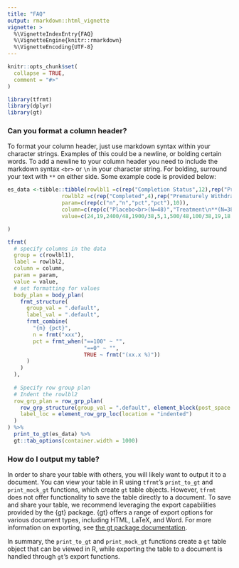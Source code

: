 ```yaml
---
title: "FAQ"
output: rmarkdown::html_vignette
vignette: >
  %\VignetteIndexEntry{FAQ}
  %\VignetteEngine{knitr::rmarkdown}
  %\VignetteEncoding{UTF-8}
---
```


```r
knitr::opts_chunk$set(
  collapse = TRUE,
  comment = "#>"
)
```

```r
library(tfrmt)
library(dplyr)
library(gt)
```

### Can you format a column header?

To format your column header, just use markdown syntax within your character strings. Examples of this could be a newline, or bolding certain words. To add a newline to your column header you need to include the markdown syntax `<br>` or `\n` in your character string. For bolding, surround your text with `**` on either side. Some example code is provided below:

```r
es_data <-tibble::tibble(rowlbl1 =c(rep("Completion Status",12),rep("Primary reason for withdrawal",28)),
                 rowlbl2 =c(rep("Completed",4),rep("Prematurely Withdrawn",4),rep("Unknown",4),rep("Adverse Event",4),rep("Lost to follow-up",4),rep("Protocol violation",4),rep("Subject decided to withdraw",4),rep("Protocol Violation",4),rep("Pre-Operative Dose[1]",4),rep("Other",4)),
                 param=c(rep(c("n","n","pct","pct"),10)),
                 column=c(rep(c("Placebo<br>(N=48)","Treatment\n**(N=38)**"),20)), #newline and bold syntax
                 value=c(24,19,2400/48,1900/38,5,1,500/48,100/38,19,18,1900/48,1800/38,1,1,100/48,100/38,0,0,0,0,0,0,0,0,1,1,100/48,100/38,1,4,100/48,400/38,1,0,100/48,0,2,3,200/48,300/38)

)

tfrmt(
  # specify columns in the data
  group = c(rowlbl1),
  label = rowlbl2,
  column = column,
  param = param,
  value = value,
  # set formatting for values
  body_plan = body_plan(
    frmt_structure(
      group_val = ".default",
      label_val = ".default",
      frmt_combine(
        "{n} {pct}",
        n = frmt("xxx"),
        pct = frmt_when("==100" ~ "",
                        "==0" ~ "",
                        TRUE ~ frmt("(xx.x %)"))
      )
    )
  ),
  
  # Specify row group plan
  # Indent the rowlbl2
  row_grp_plan = row_grp_plan(
    row_grp_structure(group_val = ".default", element_block(post_space = " ")),
    label_loc = element_row_grp_loc(location = "indented")
  )
) %>%
  print_to_gt(es_data) %>%
  gt::tab_options(container.width = 1000)
```


### How do I output my table?

In order to share your table with others, you will likely want to output it to a document. You can view your table in R using `tfrmt`'s `print_to_gt` and `print_mock_gt` functions, which create `gt` table objects. However, `tfrmt` does not offer functionality to save the table directly to a document. To save and share your table, we recommend leveraging the export capabilities provided by the {gt} package. {gt} offers a range of export options for various document types, including HTML, LaTeX, and Word. For more information on exporting, see [the gt package documentation](https://gt.rstudio.com/reference/gtsave.html).


In summary, the `print_to_gt` and `print_mock_gt` functions create a `gt` table object that can be viewed in R, while exporting the table to a document is handled through `gt`'s export functions.
